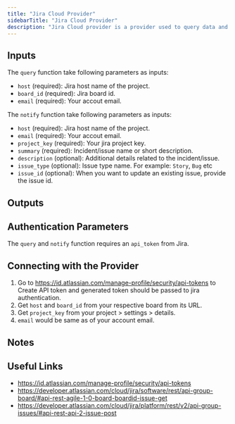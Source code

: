 ```yaml
---
title: "Jira Cloud Provider"
sidebarTitle: "Jira Cloud Provider"
description: "Jira Cloud provider is a provider used to query data and creating issues in Jira"
---
```


## Inputs

The `query` function take following parameters as inputs:

- `host` (required): Jira host name of the project.
- `board_id` (required): Jira board id.
- `email` (required): Your accout email.

The `notify` function take following parameters as inputs:

- `host` (required): Jira host name of the project.
- `email` (required): Your accout email.
- `project_key` (required): Your jira project key.
- `summary` (required): Incident/issue name or short description.
- `description` (optional): Additional details related to the incident/issue.
- `issue_type` (optional): Issue type name. For example: `Story`, `Bug` etc
- `issue_id` (optional): When you want to update an existing issue, provide the issue id.

## Outputs

## Authentication Parameters

The `query` and `notify` function requires an `api_token` from Jira.

## Connecting with the Provider

1. Go to https://id.atlassian.com/manage-profile/security/api-tokens to Create API token and generated token should be passed to jira authentication.
2. Get `host` and `board_id` from your respective board from its URL.
3. Get `project_key` from your project > settings > details.
4. `email` would be same as of your account email.

## Notes

## Useful Links

- https://id.atlassian.com/manage-profile/security/api-tokens
- https://developer.atlassian.com/cloud/jira/software/rest/api-group-board/#api-rest-agile-1-0-board-boardid-issue-get
- https://developer.atlassian.com/cloud/jira/platform/rest/v2/api-group-issues/#api-rest-api-2-issue-post
